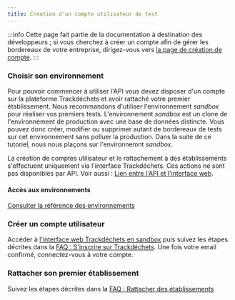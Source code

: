 ```yaml
---
title: Création d'un compte utilisateur de test
---
```



:::info
Cette page fait partie de la documentation à destination des développeurs ; si vous cherchez à créer un compte afin de gérer les bordereaux de votre entreprise, dirigez-vous vers [la page de création de compte](https://app.trackdechets.beta.gouv.fr/signup).
:::

### Choisir son environnement

Pour pouvoir commencer à utiliser l'API vous devez disposer d'un compte sur la plateforme Trackdéchets et avoir rattaché votre premier établissement.
Nous recommandons d'utiliser l'environnement _sandbox_ pour réaliser vos premiers tests. L'environnement _sandbox_ est un clone de l'environnement de production avec une base de données distincte. Vous pouvez donc créer, modifier ou supprimer autant de bordereaux de tests sur cet environnement sans polluer la production. Dans la suite de ce tutoriel, nous nous plaçons sur l'environnemnt _sandbox_.

La création de comptes utilisateur et le rattachement à des établissements s'effectuent uniquement via l'interface Trackdéchets. Ces actions ne sont pas disponibles par API. Voir aussi : [Lien entre l'API et l'interface web](../../concepts/api-ui).

#### Accès aux environnements

[Consulter la référence des environnements](../../reference/environments/environments.mdx)

<EnvironmentUrls />

### Créer un compte utilisateur

Accéder à [l'interface web Trackdéchets en sandbox](https://sandbox.trackdechets.beta.gouv.fr) puis suivez les étapes décrites dans la [FAQ : S'inscrire sur Trackdéchets](https://faq.trackdechets.fr/informations-generiques/sinscrire/je-cree-de-compte). Une fois votre email confirmé, connectez-vous à votre compte.

### Rattacher son premier établissement

Suivez les étapes décrites dans la [FAQ : Rattacher des établissements](https://faq.trackdechets.fr/informations-generiques/sinscrire/rattacher-des-etablissements)

